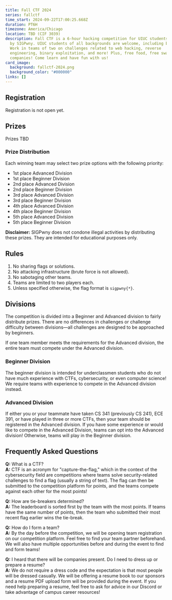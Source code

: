 ```yaml
---
title: Fall CTF 2024
series: fallctf
time_start: 2024-09-22T17:00:25.668Z
duration: PT6H
timezone: America/Chicago
location: TBD (CIF 3039)
description: Fall CTF is a 6-hour hacking competition for UIUC students hosted
  by SIGPwny. UIUC students of all backgrounds are welcome, including beginners!
  Work in teams of two on challenges related to web hacking, reverse
  engineering, binary exploitation, and more! Plus, free food, free swag, and
  companies! Come learn and have fun with us!
card_image:
  background: fallctf-2024.png
  background_color: "#000000"
links: []
---
```

## Registration

Registration is not open yet.

## Prizes

Prizes TBD

### Prize Distribution
Each winning team may select two prize options with the following priority:
- 1st place Advanced Division
- 1st place Beginner Division
- 2nd place Advanced Division
- 2nd place Beginner Division
- 3rd place Advanced Division
- 3rd place Beginner Division
- 4th place Advanced Division
- 4th place Beginner Division
- 5th place Advanced Division
- 5th place Beginner Division

**Disclaimer:** SIGPwny does not condone illegal activities by distributing these prizes. They are intended for educational purposes only.

## Rules
1. No sharing flags or solutions.
2. No attacking infrastructure (brute force is not allowed).
3. No sabotaging other teams.
4. Teams are limited to two players each.
5. Unless specified otherwise, the flag format is `sigpwny{*}`.

## Divisions
The competition is divided into a Beginner and Advanced division to fairly distribute prizes. There are no differences in challenges or challenge difficulty between divisions—all challenges are designed to be approached by beginners. 

If one team member meets the requirements for the Advanced division, the entire team must compete under the Advanced division.

### Beginner Division
The beginner division is intended for underclassmen students who do not have much experience with CTFs, cybersecurity, or even computer science! We require teams with experience to compete in the Advanced division instead.

### Advanced Division
If either you or your teammate have taken CS 341 (previously CS 241), ECE 391, or have played in three or more CTFs, then your team should be registered in the Advanced division. If you have some experience or would like to compete in the Advanced Division, teams can opt into the Advanced division! Otherwise, teams will play in the Beginner division.

## Frequently Asked Questions
**Q:** What is a CTF?  
**A:** CTF is an acronym for "capture-the-flag," which in the context of the cybersecurity field are competitions where teams solve security-related challenges to find a flag (usually a string of text). The flag can then be submitted to the competition platform for points, and the teams compete against each other for the most points!

**Q:** How are tie-breakers determined?  
**A:** The leaderboard is sorted first by the team with the most points. If teams have the same number of points, then the team who submitted their most recent flag earlier wins the tie-break.

**Q:** How do I form a team?  
**A:** By the day before the competition, we will be opening team registration on our competition platform. Feel free to find your team partner beforehand. We will also have multiple opportunities before and during the event to find and form teams!

**Q:** I heard that there will be companies present. Do I need to dress up or prepare a resume?  
**A:** We do not require a dress code and the expectation is that most people will be dressed casually. We will be offering a resume book to our sponsors and a resume PDF upload form will be provided during the event. If you need help preparing a resume, feel free to ask for advice in our Discord or take advantage of campus career resources!
